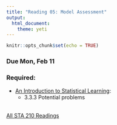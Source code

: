```yaml
---
title: "Reading 05: Model Assessment"
output: 
  html_document: 
    theme: yeti
---
```


```r
knitr::opts_chunk$set(echo = TRUE)
```

### Due Mon, Feb 11

### Required:

- [An Introduction to Statistical Learning](http://www-bcf.usc.edu/~gareth/ISL/ISLR%20Seventh%20Printing.pdf):
    - 3.3.3 Potential problems 
<br>
<br>

[All STA 210 Readings](https://www2.stat.duke.edu/courses/Spring19/sta210.001/reading/readings.html)